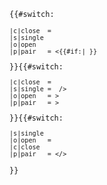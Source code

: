 <code style="white-space:nowrap;">{{#switch:{{{2|pair}}}
 |c|close  = <!--nothing-->
 |s|single
 |o|open
 |p|pair   = &lt;{{{1|tag}}}{{#if:{{{params|}}}|&#32;{{{params}}}}}
}}{{#switch:{{{2|pair}}}
 |c|close  = {{{content|}}}
 |s|single = &#32;&#47;&gt;
 |o|open   = &gt;{{{content|}}}
 |p|pair   = &gt;{{{content|...}}}
}}{{#switch:{{{2|pair}}}
 |s|single
 |o|open   = <!--nothing-->
 |c|close
 |p|pair   = &lt;&#47;{{{1|tag}}}&gt;
}}</code><noinclude>
{{documentation}}
</noinclude>